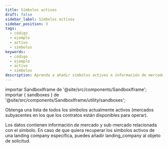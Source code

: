```yaml
---
title: Símbolos activos
draft: false
sidebar_label: Símbolos activos
sidebar_position: 3
tags:
  - código
  - ejemplo
  - activo
  - símbolos
keywords:
  - código
  - ejemplo
  - activo
  - símbolos
description: Aprenda a añadir símbolos activos e información de mercado a su aplicación de trading con un ejemplo de API.
---
```


importar SandboxIframe de '@site/src/components/SandboxIframe';
importar { sandboxes } de '@site/src/components/SandboxIframe/utility/sandboxes';

Obtenga una lista de todos los símbolos actualmente activos (mercados subyacentes en los que los contratos están disponibles para operar).

<SandboxIframe sandbox={sandboxes.active_symbols} />

Los datos contienen información de mercado y sub-mercado relacionada con el símbolo. En caso de que quiera recuperar los símbolos activos de una landing company específica, puedes añadir landing_company al objeto de solicitud.
